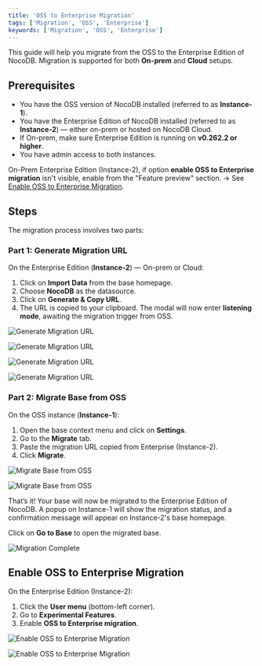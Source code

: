 ```yaml
---
title: 'OSS to Enterprise Migration'
tags: ['Migration', 'OSS', 'Enterprise']
keywords: ['Migration', 'OSS', 'Enterprise']
---
```



This guide will help you migrate from the OSS to the Enterprise Edition of NocoDB.
Migration is supported for both **On-prem** and **Cloud** setups.

## Prerequisites

- You have the OSS version of NocoDB installed (referred to as **Instance-1**).
- You have the Enterprise Edition of NocoDB installed (referred to as **Instance-2**) — either on-prem or hosted on NocoDB Cloud.
- If On-prem, make sure Enterprise Edition is running on **v0.262.2 or higher**.
- You have admin access to both instances.

<Callout type="info"> On-Prem Enterprise Edition (Instance-2), if option **enable OSS to Enterprise migration** isn't visible, enable from the "Feature preview" section.
    → See [Enable OSS to Enterprise Migration](#enable-oss-to-enterprise-migration).</Callout>

## Steps

The migration process involves two parts:

### Part 1: Generate Migration URL

On the Enterprise Edition (**Instance-2**) — On-prem or Cloud:

1. Click on **Import Data** from the base homepage.
2. Choose **NocoDB** as the datasource.
3. Click on **Generate & Copy URL**.
4. The URL is copied to your clipboard. The modal will now enter **listening mode**, awaiting the migration trigger from OSS.

![Generate Migration URL](/img/v2/cloud-enterprise-edition/EE-prep-1.png)

![Generate Migration URL](/img/v2/cloud-enterprise-edition/EE-prep-2.png)

![Generate Migration URL](/img/v2/cloud-enterprise-edition/EE-prep-3.png)

![Generate Migration URL](/img/v2/cloud-enterprise-edition/EE-prep-4.png)

### Part 2: Migrate Base from OSS

On the OSS instance (**Instance-1**):

1. Open the base context menu and click on **Settings**.
2. Go to the **Migrate** tab.
3. Paste the migration URL copied from Enterprise (Instance-2).
4. Click **Migrate**.

![Migrate Base from OSS](/img/v2/cloud-enterprise-edition/OSS-step-1.png)

![Migrate Base from OSS](/img/v2/cloud-enterprise-edition/OSS-step-2.png)

That’s it! Your base will now be migrated to the Enterprise Edition of NocoDB.
A popup on Instance-1 will show the migration status, and a confirmation message will appear on Instance-2's base homepage.

Click on **Go to Base** to open the migrated base.

![Migration Complete](/img/v2/cloud-enterprise-edition/completion.png)

## Enable OSS to Enterprise Migration

On the Enterprise Edition (Instance-2):

1. Click the **User menu** (bottom-left corner).
2. Go to **Experimental Features**.
3. Enable **OSS to Enterprise migration**.

![Enable OSS to Enterprise Migration](/img/v2/cloud-enterprise-edition/feature-preview-enable-1.png)

![Enable OSS to Enterprise Migration](/img/v2/cloud-enterprise-edition/feature-preview-enable-2.png)
